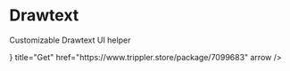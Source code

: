 # Drawtext

Customizable Drawtext UI helper


<Cards>
  <Cards.Card
    icon={<TagIcon />}
    title="Get"
    href="https://www.trippler.store/package/7099683"
    arrow
  />
</Cards>